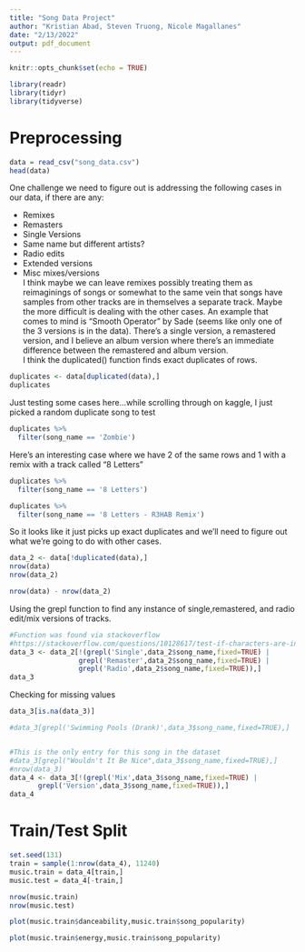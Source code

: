 ```yaml
---
title: "Song Data Project"
author: "Kristian Abad, Steven Truong, Nicole Magallanes"
date: "2/13/2022"
output: pdf_document
---
```


```r
knitr::opts_chunk$set(echo = TRUE)
```

```r
library(readr)
library(tidyr)
library(tidyverse)
```
# Preprocessing
```r
data = read_csv("song_data.csv")
head(data)
```
One challenge we need to figure out is addressing the following cases in our data, if there are any:\

* Remixes
* Remasters
* Single Versions
* Same name but different artists?
* Radio edits
* Extended versions
* Misc mixes/versions
\
I think maybe we can leave remixes possibly treating them as reimaginings of songs or somewhat to the same vein that songs have samples from other tracks are in themselves a separate track. Maybe the more difficult is dealing with the other cases. An example that comes to mind is "Smooth Operator" by Sade (seems like only one of the 3 versions is in the data). There's a single version, a remastered version, and I believe an album version where there's an immediate difference between the remastered and album version.
\
I think the duplicated() function finds exact duplicates of rows.
```r
duplicates <- data[duplicated(data),]
duplicates
```
Just testing some cases here...while scrolling through on kaggle, I just picked a random duplicate song to test
```r

duplicates %>%
  filter(song_name == 'Zombie')
```
Here's an interesting case where we have 2 of the same rows and 1 with a remix with a track called "8 Letters"
```r
duplicates %>%
  filter(song_name == '8 Letters')

duplicates %>%
  filter(song_name == '8 Letters - R3HAB Remix')
```
So it looks like it just picks up exact duplicates and we'll need to figure out what we're going to do with other cases.
```r
data_2 <- data[!duplicated(data),]
nrow(data)
nrow(data_2)

nrow(data) - nrow(data_2)
```
Using the grepl function to find any instance of single,remastered, and radio edit/mix versions of tracks. 
```r
#Function was found via stackoverflow
#https://stackoverflow.com/questions/10128617/test-if-characters-are-in-a-string
data_3 <- data_2[!(grepl('Single',data_2$song_name,fixed=TRUE) |
                 grepl('Remaster',data_2$song_name,fixed=TRUE) |
                 grepl('Radio',data_2$song_name,fixed=TRUE)),]
data_3
```
Checking for missing values
```r
data_3[is.na(data_3)]
```
```r
#data_3[grepl('Swimming Pools (Drank)',data_3$song_name,fixed=TRUE),]


#This is the only entry for this song in the dataset
#data_3[grepl("Wouldn't It Be Nice",data_3$song_name,fixed=TRUE),]
#nrow(data_3)
data_4 <- data_3[!(grepl('Mix',data_3$song_name,fixed=TRUE) | 
       grepl('Version',data_3$song_name,fixed=TRUE)),]
data_4
```

# Train/Test Split

```r
set.seed(131)
train = sample(1:nrow(data_4), 11240)
music.train = data_4[train,]
music.test = data_4[-train,]

nrow(music.train)
nrow(music.test)
```
```r
plot(music.train$danceability,music.train$song_popularity)
```
```r
plot(music.train$energy,music.train$song_popularity)
```



